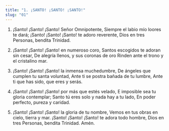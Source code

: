 ```yaml
---
title: "1. ¡SANTO! ¡SANTO! ¡SANTO!"
slug: "01"
---
```


1. ¡Santo!  ¡Santo!  ¡Santo! Señor Omnipotente, Siempre el labio mío loores te dará;
¡Santo!   ¡Santo!   ¡Santo! te adoro reverente, Dios en tres Personas, bendita Trinidad.

2.	¡Santo!   ¡Santo!   ¡Santo! en numeroso coro, Santos escogidos te adoran sin cesar,
De alegría llenos, y sus coronas de oro Rinden ante el trono y el cristalino mar.

3.	¡Santo!   ¡Santo!   ¡Santo! la inmensa muchedumbre, De ángeles que cumplen tu santa voluntad,
Ante ti se postra bañada de tu lumbre, Ante ti que has sido, que eres y serás.

4.	¡Santo!   ¡Santo!   ¡Santo! por más que estés velado, E imposible sea tu gloria contemplar;
Santo tú eres solo y nada hay a tu lado, En poder perfecto, pureza y caridad.

5.	¡Santo!   ¡Santo!   ¡Santo! la gloria de tu nombre, Vemos en tus obras en cielo, tierra y mar.
¡Santo!   ¡Santo!   ¡Santo! te adora todo hombre, Dios en tres Personas, bendita Trinidad. Amén.

